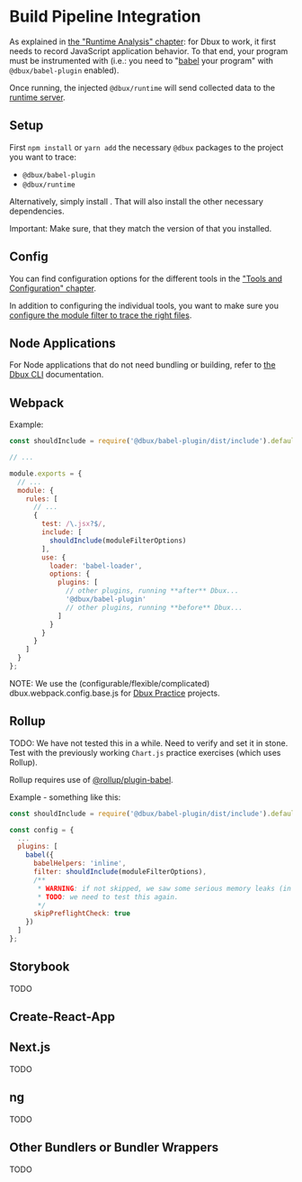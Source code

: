 # Build Pipeline Integration


<TOC toc={toc} />


As explained in [the "Runtime Analysis" chapter](../runtime-analysis/02-enable-dbux.mdx): for Dbux to work, it first needs to record JavaScript application behavior. To that end, your program must be instrumented with <CodeLink path="dbux-babel-plugin" /> (i.e.: you need to "[babel](https://babeljs.io/) your program" with `@dbux/babel-plugin` enabled).

Once running, the injected `@dbux/runtime` will send collected data to the [runtime server](../tools-and-configuration/01-dbux-code.mdx#runtime-server).



## Setup

First `npm install` or `yarn add` the necessary `@dbux` packages to the project you want to trace:

* `@dbux/babel-plugin`
* `@dbux/runtime`

Alternatively, simply install <ToolLink name="dbux-cli" />. That will also install the other necessary dependencies.


Important: Make sure, that they match the version of <ToolLink name="dbux-code" /> that you installed.

<!-- * Install the following packages: `@dbux/babel-plugin` `@dbux/runtime` `core-js@3`?? -->


## Config

You can find configuration options for the different tools in the ["Tools and Configuration" chapter](../tools-and-configuration/00-overview.mdx).

In addition to configuring the individual tools, you want to make sure you [configure the module filter to trace the right files](./01-runtime-trace-filtering.mdx).


## Node Applications

For Node applications that do not need bundling or building, refer to [the Dbux CLI](../tools-and-configuration/02-dbux-cli.mdx) documentation.


## Webpack

Example:

```js
const shouldInclude = require('@dbux/babel-plugin/dist/include').default;

// ...

module.exports = {
  // ...
  module: {
    rules: [
      // ...
      {
        test: /\.jsx?$/,
        include: [
          shouldInclude(moduleFilterOptions)
        ],
        use: {
          loader: 'babel-loader',
          options: {
            plugins: [
              // other plugins, running **after** Dbux...
              '@dbux/babel-plugin'
              // other plugins, running **before** Dbux...
            ]
          }
        }
      }
    ]
  }
};
```

NOTE: We use the (configurable/flexible/complicated) <CodeLink path="dbux-projects/assets/sharedAssets/webpack/dbux.webpack.config.base.js">dbux.webpack.config.base.js</CodeLink> for [Dbux Practice](../dbux-practice/01-overview.mdx) projects.


## Rollup

TODO: We have not tested this in a while. Need to verify and set it in stone. Test with the previously working `Chart.js` practice exercises (which uses Rollup).

Rollup requires use of [@rollup/plugin-babel](https://www.npmjs.com/package/@rollup/plugin-babel).


Example - something like this:

```js
const shouldInclude = require('@dbux/babel-plugin/dist/include').default;

const config = {
  ...
  plugins: [
    babel({
      babelHelpers: 'inline',
      filter: shouldInclude(moduleFilterOptions),
      /**
       * WARNING: if not skipped, we saw some serious memory leaks (in 2020), but might already be fixed in 2022.
       * TODO: we need to test this again.
       */
      skipPreflightCheck: true
    })
  ]
};
```


## Storybook

TODO


## Create-React-App

<!-- 

1. install `CRACO`

```bash
$ yarn add @craco/craco
```

2. overwrite webpack config with `CRACO`

Example - something like this:

```js
/* craco.config.js */

const { getLoaders, loaderByName } = require('@craco/craco');

const dbuxOptions = {
  moduleFilter: {
    fileWhitelist: 'App.js',
  }
};

module.exports = {
  webpack: {
    configure: (webpackConfig, { env, paths }) => {
      const { hasFoundAny, matches } = getLoaders(webpackConfig, loaderByName("babel-loader"));

      if (hasFoundAny) {
        matches.forEach(match => {
          if (!match.loader.options.plugins) {
            match.loader.options.plugins = [];
          }
          match.loader.options.plugins.push(['@dbux/babel-plugin', dbuxOptions]);
        });
      }
      else {
        throw new Error(`No loader named 'babel-loader' are found`);
      }

      return webpackConfig;
    }
  },
};

```

33. set default scripts using `CRACO`:

```
/* package.json */

"scripts": {
-   "start": "react-scripts start",
+   "start": "craco start",
-   "build": "react-scripts build",
+   "build": "craco build"
-   "test": "react-scripts test",
+   "test": "craco test"
}
```

-->


## Next.js

TODO


## ng

TODO


## Other Bundlers or Bundler Wrappers

TODO
